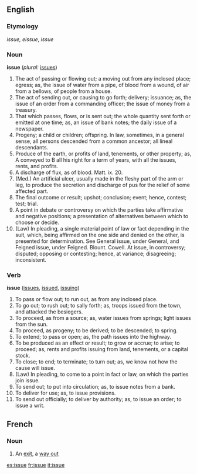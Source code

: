 ==English==

{{webster}}
===Etymology===
{{OF.}} ''issue, eissue'', {{F.}} ''issue''

===Noun===
'''issue'''  (''plural:'' [[issues]])
# The act of passing or flowing out; a moving out from any inclosed place; egress; as, the issue of water from a pipe, of blood from a wound, of air from a bellows, of people from a house.
# The act of sending out, or causing to go forth; delivery; issuance; as, the issue of an order from a commanding officer; the issue of money from a treasury.
# That which passes, flows, or is sent out; the whole quantity sent forth or emitted at one time; as, an issue of bank notes; the daily issue of a newspaper.
# Progeny; a child or children; offspring. In law, sometimes, in a general sense, all persons descended from a common ancestor; all lineal descendants.
# Produce of the earth, or profits of land, tenements, or other property; as, A conveyed to B all his right for a term of years, with all the issues, rents, and profits.
# A discharge of flux, as of blood. Matt. ix. 20.
# (Med.) An artificial ulcer, usually made in the fleshy part of the arm or leg, to produce the secretion and discharge of pus for the relief of some affected part.
# The final outcome or result; upshot; conclusion; event; hence, contest; test; trial.
# A point in debate or controversy on which the parties take affirmative and negative positions; a presentation of alternatives between which to choose or decide.
# (Law) In pleading, a single material point of law or fact depending in the suit, which, being affirmed on the one side and denied on the other, is presented for determination. See General issue, under General, and Feigned issue, under Feigned. Blount. Cowell. At issue, in controversy; disputed; opposing or contesting; hence, at variance; disagreeing; inconsistent.

===Verb===
'''issue'''  ([[issues]], [[issued]], [[issuing]])
# To pass or flow out; to run out, as from any inclosed place.
# To go out; to rush out; to sally forth; as, troops issued from the town, and attacked the besiegers.
# To proceed, as from a source; as, water issues from springs; light issues from the sun.
# To proceed, as progeny; to be derived; to be descended; to spring.
# To extend; to pass or open; as, the path issues into the highway.
# To be produced as an effect or result; to grow or accrue; to arise; to proceed; as, rents and profits issuing from land, tenements, or a capital stock.
# To close; to end; to terminate; to turn out; as, we know not how the cause will issue.
# (Law) In pleading, to come to a point in fact or law, on which the parties join issue.
# To send out; to put into circulation; as, to issue notes from a bank.
# To deliver for use; as, to issue provisions.
# To send out officially; to deliver by authority; as, to issue an order; to issue a writ. 

==French==
===Noun===
# An [[exit]], a [[way out]]

[[es:issue]]
[[fr:issue]]
[[it:issue]]